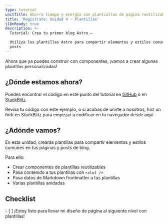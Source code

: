 ```yaml
---
type: tutorial
unitTitle: Ahorra tiempo y energía con plantiallas de página reutilizables
title: 'Regístrate: Unidad 4 - Plantillas'
i18nReady: true
description: >-
  Tutorial: Crea tu primer blog Astro —

  Utiliza los plantillas Astro para compartir elementos y estilos comunes en tus páginas y
  posts
---
```



Ahora que ya puedes construir con componentes, ¡vamos a crear algunas plantillas personalizadas!

## ¿Dónde estamos ahora?

Puedes encontrar el código en este punto del tutorial en [GitHub](https://github.com/withastro/blog-tutorial-demo/tree/unit-4/start) o en
[StackBlitz](https://stackblitz.com/github/withastro/blog-tutorial-demo/tree/unit-4/start?file=src/pages/index.astro).

Revisa tu código con este ejemplo, o si acabas de unirte a nosotros, haz un fork en StackBlitz para empezar a codificar en tu navegador desde aquí.

## ¿Adónde vamos?

En esta unidad, crearás plantillas para compartir elementos y estilos comunes en tus páginas y posts de blog.

Para ello:

- Crear componentes de plantillas reutilizables
- Pasa contenido a tus plantillas con `<slot />`
- Pasa datos de Markdown frontmatter a tus plantillas
- Varias plantillas anidadas



<Box icon="check-list">

## Checklist

<Checklist>
- [ ] ¡Estoy listo para llevar mi diseño de página al siguiente nivel con plantillas!
</Checklist>
</Box>
